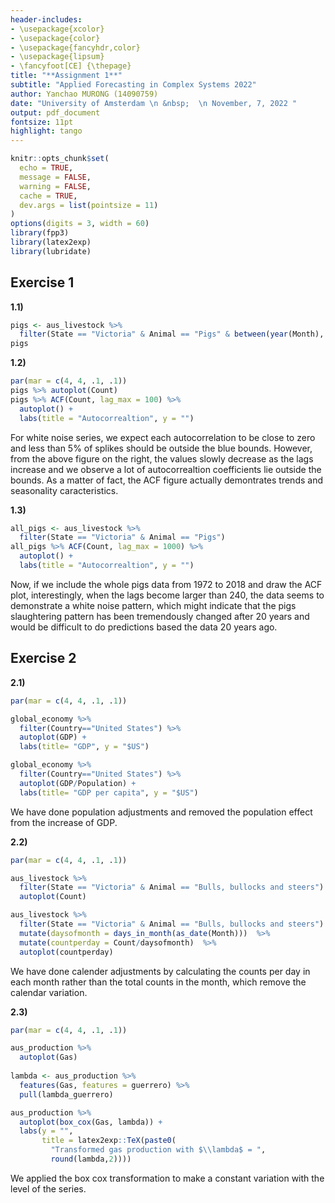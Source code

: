 ```yaml
---
header-includes:
- \usepackage{xcolor}
- \usepackage{color} 
- \usepackage{fancyhdr,color}
- \usepackage{lipsum}
- \fancyfoot[CE] {\thepage}
title: "**Assignment 1**"
subtitle: "Applied Forecasting in Complex Systems 2022"
author: Yanchao MURONG (14090759)
date: "University of Amsterdam \n &nbsp;  \n November, 7, 2022 "
output: pdf_document
fontsize: 11pt
highlight: tango
---
```

```r
knitr::opts_chunk$set(
  echo = TRUE,
  message = FALSE,
  warning = FALSE,
  cache = TRUE,
  dev.args = list(pointsize = 11)
)
options(digits = 3, width = 60)
library(fpp3)
library(latex2exp)
library(lubridate)
```

## **Exercise 1**\
**1.1)**
```r
pigs <- aus_livestock %>% 
  filter(State == "Victoria" & Animal == "Pigs" & between(year(Month), 1990, 1995))
pigs
```

**1.2)**
```r
par(mar = c(4, 4, .1, .1))
pigs %>% autoplot(Count)
pigs %>% ACF(Count, lag_max = 100) %>% 
  autoplot() +
  labs(title = "Autocorrealtion", y = "")
```
For white noise series, we expect each autocorrelation to be close to zero and less than 5% of splikes should be outside the blue bounds. However, from the above figure on the right, the values slowly decrease as the lags increase and we observe a lot of autocorrealtion coefficients lie outside the bounds. As a matter of fact, the ACF figure actually demontrates trends and seasonality caracteristics. 


**1.3)**

```r
all_pigs <- aus_livestock %>% 
  filter(State == "Victoria" & Animal == "Pigs")
all_pigs %>% ACF(Count, lag_max = 1000) %>% 
  autoplot() +
  labs(title = "Autocorrealtion", y = "")
```

Now, if we include the whole pigs data from 1972 to 2018 and draw the ACF plot, interestingly, when the lags become larger than 240, the data seems to demonstrate a white noise pattern, which might indicate that the pigs slaughtering pattern has been tremendously changed after 20 years and would be difficult to do predictions based the data 20 years ago.




## **Exercise 2**\
**2.1)**

```r
par(mar = c(4, 4, .1, .1))

global_economy %>%
  filter(Country=="United States") %>%
  autoplot(GDP) +
  labs(title= "GDP", y = "$US")

global_economy %>%
  filter(Country=="United States") %>%
  autoplot(GDP/Population) +
  labs(title= "GDP per capita", y = "$US")
```

We have done population adjustments and removed the population effect from the increase of GDP. 



**2.2)**

```r
par(mar = c(4, 4, .1, .1))

aus_livestock %>% 
  filter(State == "Victoria" & Animal == "Bulls, bullocks and steers") %>% 
  autoplot(Count)

aus_livestock %>% 
  filter(State == "Victoria" & Animal == "Bulls, bullocks and steers") %>% 
  mutate(daysofmonth = days_in_month(as_date(Month)))  %>% 
  mutate(countperday = Count/daysofmonth)  %>% 
  autoplot(countperday)
```
We have done calender adjustments by calculating the counts per day in each month rather than the total counts in the month, which remove the calendar variation.



**2.3)**

```r
par(mar = c(4, 4, .1, .1))

aus_production %>%
  autoplot(Gas)
  
lambda <- aus_production %>%
  features(Gas, features = guerrero) %>%
  pull(lambda_guerrero)

aus_production %>%
  autoplot(box_cox(Gas, lambda)) +
  labs(y = "",
       title = latex2exp::TeX(paste0(
         "Transformed gas production with $\\lambda$ = ",
         round(lambda,2))))
```

We applied the box cox transformation to make a constant variation with the level of the series.
